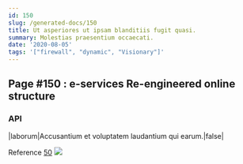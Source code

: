 ```yaml
---
id: 150
slug: /generated-docs/150
title: Ut asperiores ut ipsam blanditiis fugit quasi.
summary: Molestias praesentium occaecati.
date: '2020-08-05'
tags: '["firewall", "dynamic", "Visionary"]'
---
```


## Page #150 : e-services Re-engineered online structure
### API

|laborum|Accusantium et voluptatem laudantium qui earum.|false|

Reference [50](/generated-docs/50)
![](/assets/cats-5.jpg)

<Partial />



